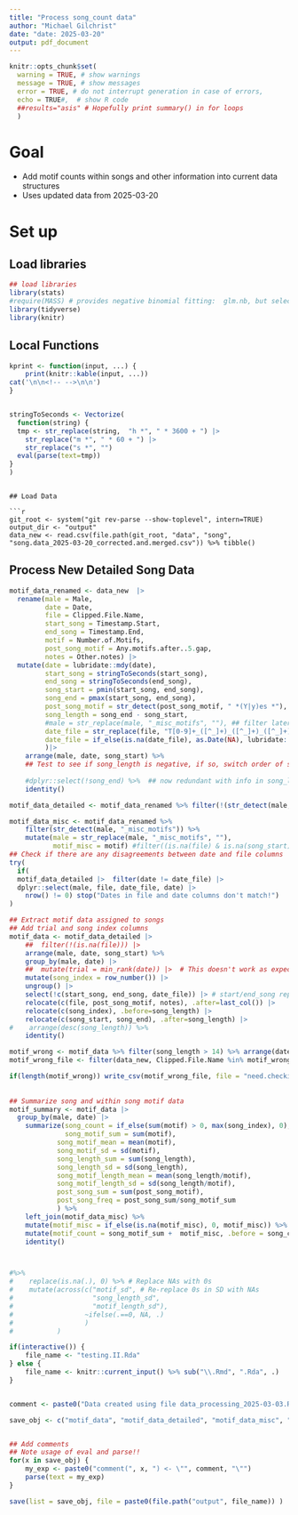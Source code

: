 ```yaml
---
title: "Process song_count data"
author: "Michael Gilchrist"
date: "date: 2025-03-20"
output: pdf_document
---
```


```r

knitr::opts_chunk$set(
  warning = TRUE, # show warnings
  message = TRUE, # show messages
  error = TRUE, # do not interrupt generation in case of errors,
  echo = TRUE#,  # show R code
  ##results="asis" # Hopefully print summary() in for loops
  )


```
# Goal

- Add motif counts within songs and other information into current data structures
- Uses updated data from 2025-03-20


# Set up

## Load libraries

```r


## load libraries
library(stats)
#require(MASS) # provides negative binomial fitting:  glm.nb, but select conflicts with dplyr
library(tidyverse)
library(knitr)
```
## Local Functions

```r

kprint <- function(input, ...) {
    print(knitr::kable(input, ...))
cat('\n\n<!-- -->\n\n')
}


stringToSeconds <- Vectorize(
  function(string) {
  tmp <- str_replace(string,  "h *", " * 3600 + ") |>
    str_replace("m *", " * 60 + ") |>
    str_replace("s *", "")
  eval(parse(text=tmp))
}
)

```


```

## Load Data

```r

git_root <- system("git rev-parse --show-toplevel", intern=TRUE)
output_dir <- "output"
data_new <- read.csv(file.path(git_root, "data", "song", "song.data_2025-03-20_corrected.and.merged.csv")) %>% tibble() 
```

## Process New Detailed Song Data

```r

motif_data_renamed <- data_new  |>
  rename(male = Male,
         date = Date,
         file = Clipped.File.Name,
         start_song = Timestamp.Start,
         end_song = Timestamp.End,
         motif = Number.of.Motifs,
         post_song_motif = Any.motifs.after..5.gap,
         notes = Other.notes) |>
  mutate(date = lubridate::mdy(date),
         start_song = stringToSeconds(start_song),
         end_song = stringToSeconds(end_song),
         song_start = pmin(start_song, end_song),
         song_end = pmax(start_song, end_song),        
         post_song_motif = str_detect(post_song_motif, " *(Y|y)es *"),
         song_length = song_end - song_start,
         #male = str_replace(male, "_misc_motifs", ""), ## filter later
         date_file = str_replace(file, "T[0-9]+_([^_]+)_([^_]+)_([^_]+)_[0-9]+", "\\3-\\1-\\2"),
         date_file = if_else(is.na(date_file), as.Date(NA), lubridate::ymd(date_file))
         )|>
    arrange(male, date, song_start) %>%
    ## Test to see if song_length is negative, if so, switch order of song_start and song_end
    
    #dplyr::select(!song_end) %>%  ## now redundant with info in song_length
    identity()

motif_data_detailed <- motif_data_renamed %>% filter(!(str_detect(male, "_misc_motifs")))

motif_data_misc <- motif_data_renamed %>%
    filter(str_detect(male, "_misc_motifs")) %>% 
    mutate(male = str_replace(male, "_misc_motifs", ""),
           motif_misc = motif) #filter((is.na(file) & is.na(song_start)))
## Check if there are any disagreements between date and file columns
try(
  if(
  motif_data_detailed |>  filter(date != date_file) |>
  dplyr::select(male, file, date_file, date) |>
    nrow() != 0) stop("Dates in file and date columns don't match!")
)

```

```r

## Extract motif data assigned to songs
## Add trial and song index columns
motif_data <- motif_data_detailed |>
    ##  filter(!(is.na(file))) |>
    arrange(male, date, song_start) %>%
    group_by(male, date) |>
    ##  mutate(trial = min_rank(date)) |>  # This doesn't work as expected because the same dates across songs are not merged, but treated as instances, so the same date is counted many times with the same ranking
    mutate(song_index = row_number()) |>
    ungroup() |>
    select(!c(start_song, end_song, date_file)) |> # start/end_song replaced by song_start/end
    relocate(c(file, post_song_motif, notes), .after=last_col()) |>
    relocate(c(song_index), .before=song_length) |>
    relocate(c(song_start, song_end), .after=song_length) |>
#    arrange(desc(song_length)) %>%
    identity()

motif_wrong <- motif_data %>% filter(song_length > 14) %>% arrange(date, file)
motif_wrong_file <- filter(data_new, Clipped.File.Name %in% motif_wrong$file)

if(length(motif_wrong)) write_csv(motif_wrong_file, file = "need.checking_2025-03-10.csv")
          
 
## Summarize song and within song motif data
motif_summary <- motif_data |>
  group_by(male, date) |>
    summarize(song_count = if_else(sum(motif) > 0, max(song_index), 0),
              song_motif_sum = sum(motif),
            song_motif_mean = mean(motif),
            song_motif_sd = sd(motif),
            song_length_sum = sum(song_length),
            song_length_sd = sd(song_length),
            song_motif_length_mean = mean(song_length/motif),
            song_motif_length_sd = sd(song_length/motif),
            post_song_sum = sum(post_song_motif),
            post_song_freq = post_song_sum/song_motif_sum
            ) %>% 
    left_join(motif_data_misc) %>% 
    mutate(motif_misc = if_else(is.na(motif_misc), 0, motif_misc)) %>%
    mutate(motif_count = song_motif_sum +  motif_misc, .before = song_count) %>%
    identity()



#%>%
#    replace(is.na(.), 0) %>% # Replace NAs with 0s
#    mutate(across(c("motif_sd", # Re-replace 0s in SD with NAs 
#                    "song_length_sd",
#                    "motif_length_sd"), 
#                  ~ifelse(.==0, NA, .)
#                  )
#           )


```

```r

if(interactive()) {
    file_name <- "testing.II.Rda"
} else {
    file_name <- knitr::current_input() %>% sub("\\.Rmd", ".Rda", .)
}


comment <- paste0("Data created using file data_processing_2025-03-03.Rmd on ", date()) 

save_obj <- c("motif_data", "motif_data_detailed", "motif_data_misc", "motif_summary")


## Add comments
## Note usage of eval and parse!!
for(x in save_obj) {
    my_exp <- paste0("comment(", x, ") <- \"", comment, "\"")
    parse(text = my_exp)
}

save(list = save_obj, file = paste0(file.path("output", file_name)) )

```
